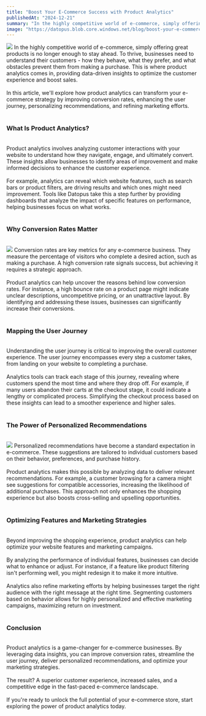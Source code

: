 ```yaml
---
title: "Boost Your E-Commerce Success with Product Analytics"
publishedAt: "2024-12-21"
summary: "In the highly competitive world of e-commerce, simply offering great products is no longer enough to stay ahead. In this article, we'll explore how product analytics can transform your e-commerce strategy by improving conversion rates, enhancing the user journey, personalizing recommendations, and refining marketing efforts."
image: "https://datopus.blob.core.windows.net/blog/boost-your-e-commerce-success-with-product-analytics.jpg"
---
```


<img class="blog-image" src="https://datopus.blob.core.windows.net/blog/boost-your-e-commerce-success-with-product-analytics.jpg" />
In the highly competitive world of e-commerce, simply offering great products is no longer enough to stay ahead. To thrive, businesses need to understand their customers - how they behave, what they prefer, and what obstacles prevent them from making a purchase. This is where product analytics comes in, providing data-driven insights to optimize the customer experience and boost sales.
<br><br>
In this article, we'll explore how product analytics can transform your e-commerce strategy by improving conversion rates, enhancing the user journey, personalizing recommendations, and refining marketing efforts.
<br><br>

### **What Is Product Analytics?**
<br>
Product analytics involves analyzing customer interactions with your website to understand how they navigate, engage, and ultimately convert. These insights allow businesses to identify areas of improvement and make informed decisions to enhance the customer experience.
<br><br>
For example, analytics can reveal which website features, such as search bars or product filters, are driving results and which ones might need improvement. Tools like <span class="text-primary">Datopus</span> take this a step further by providing dashboards that analyze the impact of specific features on performance, helping businesses focus on what works.
<br><br>

### **Why Conversion Rates Matter**
<br>
<img class="blog-image" src="https://datopus.blob.core.windows.net/blog/boost-your-e-commerce-success-with-product-analytics-1.jpg" />
Conversion rates are key metrics for any e-commerce business. They measure the percentage of visitors who complete a desired action, such as making a purchase. A high conversion rate signals success, but achieving it requires a strategic approach.  
<br><br>
Product analytics can help uncover the reasons behind low conversion rates. For instance, a high bounce rate on a product page might indicate unclear descriptions, uncompetitive pricing, or an unattractive layout. By identifying and addressing these issues, businesses can significantly increase their conversions.  
<br><br>

### **Mapping the User Journey**
<br>
Understanding the user journey is critical to improving the overall customer experience. The user journey encompasses every step a customer takes, from landing on your website to completing a purchase.  
<br><br>
Analytics tools can track each stage of this journey, revealing where customers spend the most time and where they drop off. For example, if many users abandon their carts at the checkout stage, it could indicate a lengthy or complicated process. Simplifying the checkout process based on these insights can lead to a smoother experience and higher sales.  
<br><br>

### **The Power of Personalized Recommendations**
<br>
<img class="blog-image" src="https://datopus.blob.core.windows.net/blog/boost-your-e-commerce-success-with-product-analytics-2.jpg" />
Personalized recommendations have become a standard expectation in e-commerce. These suggestions are tailored to individual customers based on their behavior, preferences, and purchase history.  
<br><br>
Product analytics makes this possible by analyzing data to deliver relevant recommendations. For example, a customer browsing for a camera might see suggestions for compatible accessories, increasing the likelihood of additional purchases. This approach not only enhances the shopping experience but also boosts cross-selling and upselling opportunities.  
<br><br>

### **Optimizing Features and Marketing Strategies**
<br>
Beyond improving the shopping experience, product analytics can help optimize your website features and marketing campaigns.  
<br><br>
By analyzing the performance of individual features, businesses can decide what to enhance or adjust. For instance, if a feature like product filtering isn't performing well, you might redesign it to make it more intuitive.  
<br><br>
Analytics also refine marketing efforts by helping businesses target the right audience with the right message at the right time. Segmenting customers based on behavior allows for highly personalized and effective marketing campaigns, maximizing return on investment.  
<br><br>

### **Conclusion**
<br>
Product analytics is a game-changer for e-commerce businesses. By leveraging data insights, you can improve conversion rates, streamline the user journey, deliver personalized recommendations, and optimize your marketing strategies.  
<br><br>
The result? A superior customer experience, increased sales, and a competitive edge in the fast-paced e-commerce landscape.  
<br><br>
If you're ready to unlock the full potential of your e-commerce store, start exploring the power of product analytics today.  